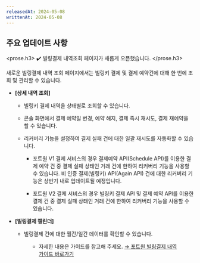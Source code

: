 ```yaml
---
releasedAt: 2024-05-08
writtenAt: 2024-05-08
---
```




## 주요 업데이트 사항

<prose.h3>
  ✔️ 빌링결제 내역조회 페이지가 새롭게 오픈했습니다.
</prose.h3>

새로운 빌링결제 내역 조회 페이지에서는 빌링키 결제 및 결제 예약건에 대해 한 번에 조회 및 관리할 수 있습니다.

- **\[상세 내역 조회]**

  - 빌링키 결제 내역을 상태별로 조회할 수 있습니다.

  - 콘솔 화면에서 결제 예약일 변경, 예약 해지, 결제 즉시 재시도, 결제 재예약을 할 수 있습니다.

  - 리커버리 기능을 설정하여 결제 실패 건에 대한 일괄 재시도를 자동화할 수 있습니다.
    - 포트원 V1 결제 서비스의 경우 결제예약 API(Schedule API)를 이용한 결제 예약 건 중 결제 실패 상태인
      거래 건에 한하여 리커버리 기능을 사용할 수 있습니다. 비 인증 결제(빌링키) API(Again API) 건에 대한
      리커버리 기능은 상반기 내로 업데이트될 예정입니다.

    - 포트원 V2 결제 서비스의 경우 빌링키 결제 API 및 결제 예약 API를 이용한 결제 건 중 결제 실패
      상태인 거래 건에 한하여 리커버리 기능을 사용할 수 있습니다.

  <Figure src={Image1} />

- **\[빌링결제 캘린더]**

  - 빌링결제 건에 대한 월간/일간 데이터를 확인할 수 있습니다.

  <Figure src={Image2} />

  - 자세한 내용은 가이드를 참고해 주세요. [→ 포트원 빌링결제 내역 가이드 바로가기](../../../../docs/ko/console/guide/billing-payments)
